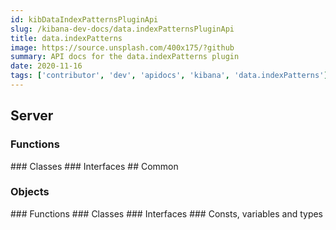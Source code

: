 ```yaml
---
id: kibDataIndexPatternsPluginApi
slug: /kibana-dev-docs/data.indexPatternsPluginApi
title: data.indexPatterns
image: https://source.unsplash.com/400x175/?github
summary: API docs for the data.indexPatterns plugin
date: 2020-11-16
tags: ['contributor', 'dev', 'apidocs', 'kibana', 'data.indexPatterns']
---
```



## Server

### Functions
<DocDefinitionList data={dataIndexPatternsObj.server.functions}/>
### Classes
<DocDefinitionList data={dataIndexPatternsObj.server.classes}/>
### Interfaces
<DocDefinitionList data={dataIndexPatternsObj.server.interfaces}/>
## Common

### Objects
<DocDefinitionList data={dataIndexPatternsObj.common.objects}/>
### Functions
<DocDefinitionList data={dataIndexPatternsObj.common.functions}/>
### Classes
<DocDefinitionList data={dataIndexPatternsObj.common.classes}/>
### Interfaces
<DocDefinitionList data={dataIndexPatternsObj.common.interfaces}/>
### Consts, variables and types
<DocDefinitionList data={dataIndexPatternsObj.common.misc}/>
